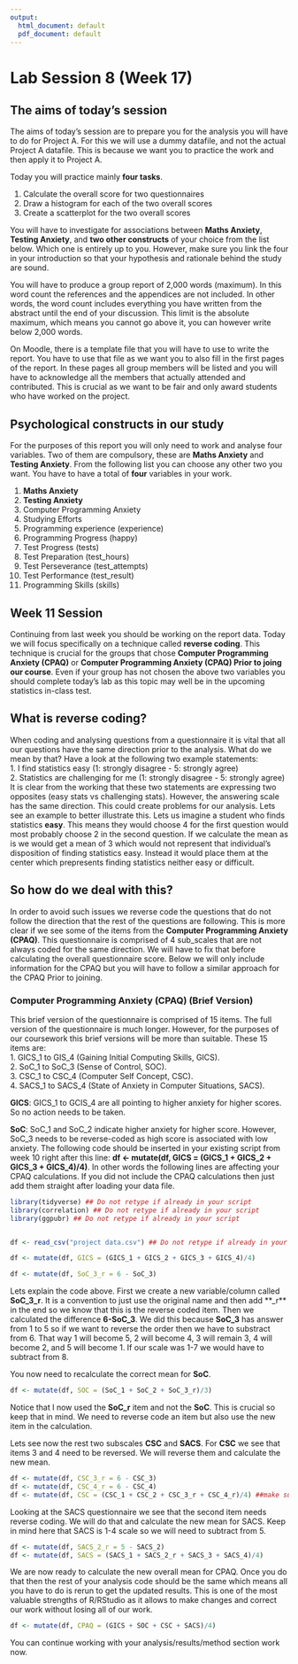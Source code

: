 ```yaml
---
output:
  html_document: default
  pdf_document: default
---
```

# Lab Session 8 (Week 17) {-}


## The aims of today's session

The aims of today's session are to prepare you for the analysis you will have to do for Project A. For this we will use a dummy datafile, and not the actual Project A datafile. This is because we want you to practice the work and then apply it to Project A.   

Today you will practice mainly **four tasks**.  

1. Calculate the overall score for two questionnaires  
2. Draw a histogram for each of the two overall scores  
3. Create a scatterplot for the two overall scores  




You will have to investigate for associations between **Maths Anxiety**, **Testing Anxiety**, and **two other constructs** of your choice from the list below. Which one is entirely up to you. However, make sure you link the four in your introduction so that your hypothesis and rationale behind the study are sound.  

You will have to produce a group report of 2,000 words (maximum). In this word count the references and the appendices are not included. In other words, the word count includes everything you have written from the abstract until the end of your discussion. This limit is the absolute maximum, which means you cannot go above it, you can however write below 2,000 words.  

On Moodle, there is a template file that you will have to use to write the report. You have to use that file as we want you to also fill in the first pages of the report. In these pages all group members will be listed and you will have to acknowledge all the members that actually attended and contributed. This is crucial as we want to be fair and only award students who have worked on the project.



## Psychological constructs in our study  

For the purposes of this report you will only need to work and analyse four variables. Two of them are compulsory, these are **Maths Anxiety** and  **Testing Anxiety**. From the following list you can choose any other two you want. You have to have a total of **four** variables in your work.  

1. **Maths Anxiety**  
2. **Testing Anxiety** 
3. Computer Programming Anxiety  
4. Studying Efforts  
5. Programming experience (experience)
6. Programming Progress (happy)
7. Test Progress  (tests)
8. Test Preparation  (test_hours)
9. Test Perseverance  (test_attempts)
10. Test Performance  (test_result)
11. Programming Skills (skills)





## Week 11 Session

Continuing from last week you should be working on the report data. Today we will focus specifically on a technique called **reverse coding**. This technique is crucial for the groups that chose **Computer Programming Anxiety (CPAQ)** or **Computer Programming Anxiety (CPAQ) Prior to joing our course**. Even if your group has not chosen the above two variables you should complete today's lab as this topic may well be in the upcoming statistics in-class test.


## What is reverse coding?  
When coding and analysing questions from a questionnaire it is vital that all our questions have the same direction prior to the analysis. What do we mean by that? Have a look at the following two example statements:  
1. I find statistics easy (1: strongly disagree - 5: strongly agree)  
2. Statistics are challenging for me (1: strongly disagree - 5: strongly agree)    
It is clear from the working that these two statements are expressing two opposites (easy stats vs challenging stats). However, the answering scale has the same direction. This could create problems for our analysis. Lets see an example to better illustrate this. Lets us imagine a student who finds statistics **easy**. This means they would choose 4 for the first question would most probably choose 2 in the second question. If we calculate the mean as is we would get a mean of 3 which would not represent that individual's disposition of finding statistics easy. Instead it would place them at the center which prepresents finding statistics neither easy or difficult.  

## So how do we deal with this?
In order to avoid such issues we reverse code the questions that do not follow the direction that the rest of the questions are following. This is more clear if we see some of the items from the **Computer Programming Anxiety (CPAQ)**. This questionnaire is comprised of 4 sub_scales that are not always coded for the same direction. We will have to fix that before calculating the overall questionnaire score. Below we will only include information for the CPAQ but you will have to follow a similar approach for the CPAQ Prior to joining.

### Computer Programming Anxiety (CPAQ) (Brief Version)
This brief version of the questionnaire is comprised of 15 items. The full version of the questionnaire is much longer. However, for the purposes of our coursework this brief versions will be more than suitable. These 15 items are:   
1. GICS_1 to GIS_4 (Gaining Initial Computing Skills, GICS).   
2. SoC_1 to SoC_3 (Sense of Control, SOC).   
3. CSC_1 to CSC_4 (Computer Self Concept, CSC).   
4. SACS_1 to SACS_4 (State of Anxiety in Computer Situations, SACS). 


**GICS**: GICS_1 to GCIS_4 are all pointing to higher anxiety for higher scores. So no action needs to be taken.  

**SoC**: SoC_1 and SoC_2 indicate higher anxiety for higher score. However, SoC_3 needs to be reverse-coded as high score is associated with low anxiety. The following code should be inserted in your existing script from week 10 right after this line:
**df <- mutate(df, GICS = (GICS_1 + GICS_2 + GICS_3 + GICS_4)/4)**. In other words the following lines are affecting your CPAQ calculations. If you did not include the CPAQ calculations then just add them straight after loading your data file.
  

```r
library(tidyverse) ## Do not retype if already in your script
library(correlation) ## Do not retype if already in your script
library(ggpubr) ## Do not retype if already in your script


df <- read_csv("project data.csv") ## Do not retype if already in your script

df <- mutate(df, GICS = (GICS_1 + GICS_2 + GICS_3 + GICS_4)/4)
```



```r
df <- mutate(df, SoC_3_r = 6 - SoC_3) 
```

Lets explain the code above. First we create a new variable/column called **SoC_3_r**. It is a convention to just use the original name and then add **_r** in the end so we know that this is the reverse coded item. Then we calculated the difference **6-SoC_3**. We did this because **SoC_3** has answer from 1 to 5 so if we want to reverse the order then we have to substract from 6. That way 1 will become 5, 2 will become 4, 3 will remain 3, 4 will become 2, and 5 will become 1. If our scale was 1-7 we would have to subtract from 8.

You now need to recalculate the correct mean for **SoC**.

```r
df <- mutate(df, SOC = (SoC_1 + SoC_2 + SoC_3_r)/3)
```

Notice that I now used the **SoC_r** item and not the **SoC**. This is crucial so keep that in mind. We need to reverse code an item but also use the new item in the calculation.  


Lets see now the rest two subscales **CSC** and **SACS**.  For **CSC** we see that items 3 and 4 need to be reversed. We will reverse them and calculate the new mean.

```r
df <- mutate(df, CSC_3_r = 6 - CSC_3) 
df <- mutate(df, CSC_4_r = 6 - CSC_4)
df <- mutate(df, CSC = (CSC_1 + CSC_2 + CSC_3_r + CSC_4_r)/4) ##make sure to use the new items
```

Looking at the SACS questionnaire we see that the second item needs reverse coding. We will do that and calculate the new mean for SACS. Keep in mind here that SACS is 1-4 scale so we will need to subtract from 5.

```r
df <- mutate(df, SACS_2_r = 5 - SACS_2)
df <- mutate(df, SACS = (SACS_1 + SACS_2_r + SACS_3 + SACS_4)/4)

```


We are now ready to calculate the new overall mean for CPAQ. Once you do that then the rest of your analysis code should be the same which means all you have to do is rerun to get the updated results. This is one of the most valuable strengths of R/RStudio as it allows to make changes and correct our work without losing all of our work.

```r
df <- mutate(df, CPAQ = (GICS + SOC + CSC + SACS)/4)
```


You can continue working with your analysis/results/method section work now.
